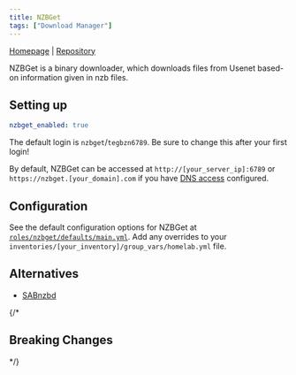 ```yaml
---
title: NZBGet
tags: ["Download Manager"]
---
```



[Homepage](https://nzbget.com/) |
[Repository](https://github.com/nzbgetcom/nzbget)

<Tags tags={frontmatter.tags} />

NZBGet is a binary downloader, which downloads files from Usenet based-on information given in nzb files.

## Setting up

```yaml title="inventories/homelab/group_vars/homelab.yml"
nzbget_enabled: true
```

The default login is `nzbget`/`tegbzn6789`. Be sure to change this after your first login!

By default, NZBGet can be accessed at `http://[your_server_ip]:6789` or `https://nzbget.[your_domain].com` if you have [DNS access](../guides/dns-access) configured.

## Configuration

See the default configuration options for NZBGet at [`roles/nzbget/defaults/main.yml`](https://github.com/Dylancyclone/ansible-homelab-orchestration/blob/main/roles/nzbget/defaults/main.yml).
Add any overrides to your `inventories/[your_inventory]/group_vars/homelab.yml` file.

## Alternatives

- [SABnzbd](./sabnzbd)

{/* 

## Breaking Changes

*/}